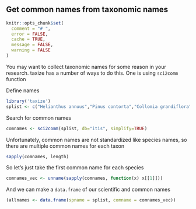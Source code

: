## Get common names from taxonomic names

```r
knitr::opts_chunk$set(
  comment = "# ",
  error = FALSE,
  cache = TRUE,
  message = FALSE,
  warning = FALSE
)
```

You may want to collect taxonomic names for some reason in your research. taxize has a number of ways to do this. One is using `sci2comm` function

Define names

```r
library('taxize')
splist <- c("Helianthus annuus","Pinus contorta","Collomia grandiflora","Abies magnifica","Rosa californica","Datura wrightii","Mimulus bicolor","Nicotiana glauca","Madia sativa","Bartlettia scaposa")
```

Search for common names

```r
comnames <- sci2comm(splist, db="itis", simplify=TRUE)
```

Unfortunately, common names are not standardized like species names, so there are multiple common names for each taxon

```r
sapply(comnames, length)
```

So let's just take the first common name for each species

```r
comnames_vec <- unname(sapply(comnames, function(x) x[[1]]))
```

And we can make a `data.frame` of our scientific and common names

```r
(allnames <- data.frame(spname = splist, comname = comnames_vec))
```
